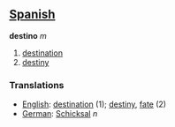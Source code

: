 ==[[Spanish]]==

'''destino''' ''m''

#[[destination]]
#[[destiny]]

===Translations===
*[[English]]: [[destination]] (1); [[destiny]], [[fate]] (2)
*[[German]]: [[Schicksal]] ''n''